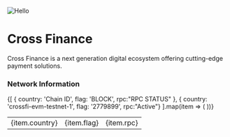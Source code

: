 
![Hello](https://github.com/nodexemperor/explorer.nodex.one/blob/master/logos/crossfi.png)

# Cross Finance
Cross Finance is a next generation digital ecosystem offering cutting-edge payment solutions.

### Network Information

<table>
  <tbody>
    {[
      { country: 'Chain ID', flag: 'BLOCK', rpc:"RPC STATUS" },
      { country: 'crossfi-evm-testnet-1', flag: '2779899', rpc:"Active"}
    ].map(item => (
      <tr key={item.country}>
        <td>{item.country}</td>
        <td>{item.flag}</td>
        <td>{item.rpc}</td>
      </tr>
    ))}
  </tbody>
</table>